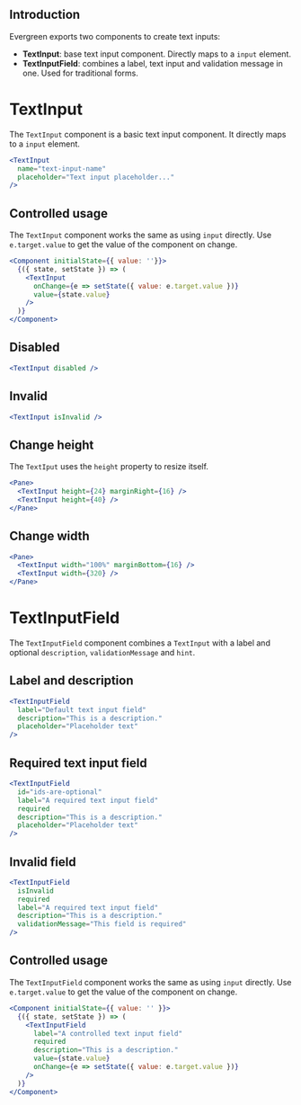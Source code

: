
## Introduction

Evergreen exports two components to create text inputs:

* **TextInput**: base text input component. Directly maps to a `input` element.
* **TextInputField**: combines a label, text input and validation message in one. Used for traditional forms.

# TextInput

The `TextInput` component is a basic text input component. 
It directly maps to a `input` element.

```jsx
<TextInput
  name="text-input-name"
  placeholder="Text input placeholder..."
/>
```

## Controlled usage

The `TextInput` component works the same as using `input` directly.
Use `e.target.value` to get the value of the component on change. 

```jsx
<Component initialState={{ value: ''}}>
  {({ state, setState }) => (
    <TextInput
      onChange={e => setState({ value: e.target.value })}
      value={state.value}
    />
  )}
</Component>
```

## Disabled

```jsx
<TextInput disabled />
```


## Invalid

```jsx
<TextInput isInvalid />
```

## Change height

The `TextIput` uses the `height` property to resize itself.

```jsx
<Pane>
  <TextInput height={24} marginRight={16} />
  <TextInput height={40} />
</Pane>
```

## Change width


```jsx
<Pane>
  <TextInput width="100%" marginBottom={16} />
  <TextInput width={320} />
</Pane>
```

<PropsTable of="TextInput" />

# TextInputField

The `TextInputField` component combines a `TextInput` with a label and optional
`description`, `validationMessage` and `hint`.


## Label and description

```jsx
<TextInputField
  label="Default text input field"
  description="This is a description."
  placeholder="Placeholder text"
/>
```

## Required text input field

```jsx
<TextInputField
  id="ids-are-optional"
  label="A required text input field"
  required
  description="This is a description."
  placeholder="Placeholder text"
/>
```

## Invalid field

```jsx
<TextInputField
  isInvalid
  required
  label="A required text input field"
  description="This is a description."
  validationMessage="This field is required"
/>
```

## Controlled usage

The `TextInputField` component works the same as using `input` directly.
Use `e.target.value` to get the value of the component on change. 

```jsx
<Component initialState={{ value: '' }}>
  {({ state, setState }) => (
    <TextInputField
      label="A controlled text input field"
      required
      description="This is a description."
      value={state.value}
      onChange={e => setState({ value: e.target.value })}
    />
  )}
</Component>
```

<PropsTable of="TextInputField" />